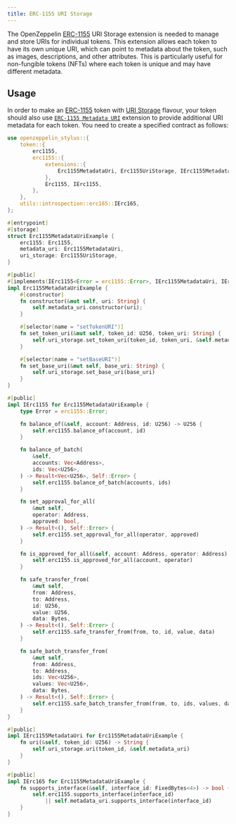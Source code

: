 ```yaml
---
title: ERC-1155 URI Storage
---
```


The OpenZeppelin [ERC-1155](/contracts-stylus/0.2.0/erc1155) URI Storage extension is needed to manage and store URIs for individual tokens. This extension allows each token to have its own unique URI,
which can point to metadata about the token, such as images, descriptions, and other attributes.
This is particularly useful for non-fungible tokens (NFTs) where each token is unique and may have different metadata.

## Usage

In order to make an [ERC-1155](/contracts-stylus/0.2.0/erc1155) token with [URI Storage](https://docs.rs/openzeppelin-stylus/0.2.0/openzeppelin_stylus/token/erc1155/extensions/uri_storage/index.html) flavour,
your token should also use [`ERC-1155 Metadata URI`](https://docs.rs/openzeppelin-stylus/0.2.0/openzeppelin_stylus/token/erc1155/extensions/metadata_uri/index.html) extension to provide additional URI metadata for each token.
You need to create a specified contract as follows:

```rust
use openzeppelin_stylus::{
    token::{
        erc1155,
        erc1155::{
            extensions::{
                Erc1155MetadataUri, Erc1155UriStorage, IErc1155MetadataUri,
            },
            Erc1155, IErc1155,
        },
    },
    utils::introspection::erc165::IErc165,
};

#[entrypoint]
#[storage]
struct Erc1155MetadataUriExample {
    erc1155: Erc1155,
    metadata_uri: Erc1155MetadataUri,
    uri_storage: Erc1155UriStorage,
}

#[public]
#[implements(IErc1155<Error = erc1155::Error>, IErc1155MetadataUri, IErc165)]
impl Erc1155MetadataUriExample {
    #[constructor]
    fn constructor(&mut self, uri: String) {
        self.metadata_uri.constructor(uri);
    }

    #[selector(name = "setTokenURI")]
    fn set_token_uri(&mut self, token_id: U256, token_uri: String) {
        self.uri_storage.set_token_uri(token_id, token_uri, &self.metadata_uri)
    }

    #[selector(name = "setBaseURI")]
    fn set_base_uri(&mut self, base_uri: String) {
        self.uri_storage.set_base_uri(base_uri)
    }
}

#[public]
impl IErc1155 for Erc1155MetadataUriExample {
    type Error = erc1155::Error;

    fn balance_of(&self, account: Address, id: U256) -> U256 {
        self.erc1155.balance_of(account, id)
    }

    fn balance_of_batch(
        &self,
        accounts: Vec<Address>,
        ids: Vec<U256>,
    ) -> Result<Vec<U256>, Self::Error> {
        self.erc1155.balance_of_batch(accounts, ids)
    }

    fn set_approval_for_all(
        &mut self,
        operator: Address,
        approved: bool,
    ) -> Result<(), Self::Error> {
        self.erc1155.set_approval_for_all(operator, approved)
    }

    fn is_approved_for_all(&self, account: Address, operator: Address) -> bool {
        self.erc1155.is_approved_for_all(account, operator)
    }

    fn safe_transfer_from(
        &mut self,
        from: Address,
        to: Address,
        id: U256,
        value: U256,
        data: Bytes,
    ) -> Result<(), Self::Error> {
        self.erc1155.safe_transfer_from(from, to, id, value, data)
    }

    fn safe_batch_transfer_from(
        &mut self,
        from: Address,
        to: Address,
        ids: Vec<U256>,
        values: Vec<U256>,
        data: Bytes,
    ) -> Result<(), Self::Error> {
        self.erc1155.safe_batch_transfer_from(from, to, ids, values, data)
    }
}

#[public]
impl IErc1155MetadataUri for Erc1155MetadataUriExample {
    fn uri(&self, token_id: U256) -> String {
        self.uri_storage.uri(token_id, &self.metadata_uri)
    }
}

#[public]
impl IErc165 for Erc1155MetadataUriExample {
    fn supports_interface(&self, interface_id: FixedBytes<4>) -> bool {
        self.erc1155.supports_interface(interface_id)
            || self.metadata_uri.supports_interface(interface_id)
    }
}
```
